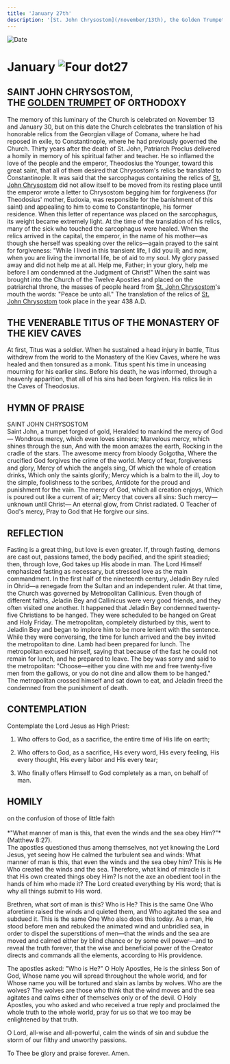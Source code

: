 ```yaml
---
title: 'January 27th'
description: '[St. John Chrysostom](/november/13th), the Golden Trumpet of Orthodoxy, Venerable Titus of the Kiev Caves'
---
```


<RunningHead />
<Image src="/title-imprint.png" height={68} width={50} alt="Date" className="title-imprint"/>

# <div id="date">January <Image className="four-dot" src="/four-dot.png" height={15} width={15} alt="Four dot" />27</div>

## SAINT JOHN CHRYSOSTOM,<br />THE <a rel="noopener noreferrer" target="_blank" href="https://goldenmouth.org">GOLDEN TRUMPET</a> OF ORTHODOXY

The memory of this luminary of the Church is celebrated on November 13 and January 30, but on this date the Church celebrates the translation of his honorable relics from the Georgian village of Comana, where he had reposed in exile, to Constantinople, where he had previously governed the Church. Thirty years after the death of St. John, Patriarch Proclus delivered a homily in memory of his spiritual father and teacher. He so inflamed the love of the people and the emperor, Theodosius the Younger, toward this great saint, that all of them desired that Chrysostom's relics be translated to Constantinople. It was said that the sarcophagus containing the relics of [St. John Chrysostom](/november/13th) did not allow itself to be moved from its resting place until the emperor wrote a letter to Chrysostom begging him for forgiveness (for Theodosius' mother, Eudoxia, was responsible for the banishment of this saint) and appealing to him to come to Constantinople, his former residence. When this letter of repentance was placed on the sarcophagus, its weight became extremely light. At the time of the translation of his relics, many of the sick who touched the sarcophagus were healed. When the relics arrived in the capital, the emperor, in the name of his mother—as though she herself was speaking over the relics—again prayed to the saint for forgiveness: "While I lived in this transient life, I did you ill; and now, when you are living the immortal life, be of aid to my soul. My glory passed away and did not help me at all. Help me, Father; in your glory, help me before I am condemned at the Judgment of Christ!" When the saint was brought into the Church of the Twelve Apostles and placed on the patriarchal throne, the masses of people heard from [St. John Chrysostom](/november/13th)'s mouth the words: "Peace be unto all." The translation of the relics of [St. John Chrysostom](/november/13th) took place in the year 438 A.D.

## THE VENERABLE TITUS OF THE MONASTERY OF THE KIEV CAVES

At first, Titus was a soldier. When he sustained a head injury in battle, Titus withdrew from the world to the Monastery of the Kiev Caves, where he was healed and then tonsured as a monk. Titus spent his time in unceasing mourning for his earlier sins. Before his death, he was informed, through a heavenly apparition, that all of his sins had been forgiven. His relics lie in the Caves of Theodosius.


## HYMN OF PRAISE
<div style={{textAlign:'center', color:'crimson', fontWeight:'bold'}}>
SAINT JOHN CHRYSOSTOM
</div>
Saint John, a trumpet forged of gold,
Heralded to mankind the mercy of God—
Wondrous mercy, which even loves sinners;
Marvelous mercy, which shines through the sun,
And with the moon amazes the earth,
Rocking in the cradle of the stars.
The awesome mercy from bloody Golgotha,
Where the crucified God forgives the crime of the world.
Mercy of fear, forgiveness and glory,
Mercy of which the angels sing,
Of which the whole of creation drinks,
Which only the saints glorify;
Mercy which is a balm to the ill,
Joy to the simple, foolishness to the scribes,
Antidote for the proud and punishment for the vain.
The mercy of God, which all creation enjoys,
Which is poured out like a current of air;
Mercy that covers all sins:
Such mercy—unknown until Christ—
An eternal glow, from Christ radiated.
O Teacher of God's mercy,
Pray to God that He forgive our sins.


## REFLECTION

Fasting is a great thing, but love is even greater. If, through fasting, demons are cast out, passions tamed, the body pacified, and the spirit steadied; then, through love, God takes up His abode in man. The Lord Himself emphasized fasting as necessary, but stressed love as the main commandment. In the first half of the nineteenth century, Jeladin Bey ruled in Ohrid—a renegade from the Sultan and an independent ruler. At that time, the Church was governed by Metropolitan Callinicus. Even though of different faiths, Jeladin Bey and Callinicus were very good friends, and they often visited one another. It happened that Jeladin Bey condemned twenty-five Christians to be hanged. They were scheduled to be hanged on Great and Holy Friday. The metropolitan, completely disturbed by this, went to Jeladin Bey and began to implore him to be more lenient with the sentence. While they were conversing, the time for lunch arrived and the bey invited the metropolitan to dine. Lamb had been prepared for lunch. The metropolitan excused himself, saying that because of the fast he could not remain for lunch, and he prepared to leave. The bey was sorry and said to the metropolitan: "Choose—either you dine with me and free twenty-five men from the gallows, or you do not dine and allow them to be hanged." The metropolitan crossed himself and sat down to eat, and Jeladin freed the condemned from the punishment of death.


## CONTEMPLATION

Contemplate the Lord Jesus as High Priest:

1. Who offers to God, as a sacrifice, the entire time of His life on earth;

2. Who offers to God, as a sacrifice, His every word, His every feeling, His every thought, His every labor and His every tear;

3. Who finally offers Himself to God completely as a man, on behalf of man.


## HOMILY
<div style={{textAlign:'center', color:'crimson', fontWeight:'bold'}}>
on the confusion of those of little faith
</div><br /><div style={{textAlign:'right'}}>
*"What manner of man is this, that even the winds and the sea obey Him?"* (Matthew 8:27).
</div>
The apostles questioned thus among themselves, not yet knowing the Lord Jesus, yet seeing how He calmed the turbulent sea and winds: What manner of man is this, that even the winds and the sea obey him? This is He Who created the winds and the sea. Therefore, what kind of miracle is it that His own created things obey Him? Is not the axe an obedient tool in the hands of him who made it? The Lord created everything by His word; that is why all things submit to His word.

Brethren, what sort of man is this? Who is He? This is the same One Who aforetime raised the winds and quieted them, and Who agitated the sea and subdued it. This is the same One Who also does this today. As a man, He stood before men and rebuked the animated wind and unbridled sea, in order to dispel the superstitions of men—that the winds and the sea are moved and calmed either by blind chance or by some evil power—and to reveal the truth forever, that the wise and beneficial power of the Creator directs and commands all the elements, according to His providence.

The apostles asked: "Who is He?" O Holy Apostles, He is the sinless Son of God, Whose name you will spread throughout the whole world, and for Whose name you will be tortured and slain as lambs by wolves. Who are the wolves? The wolves are those who think that the wind moves and the sea agitates and calms either of themselves only or of the devil. O Holy Apostles, you who asked and who received a true reply and proclaimed the whole truth to the whole world, pray for us so that we too may be enlightened by that truth.

O Lord, all-wise and all-powerful, calm the winds of sin and subdue the storm of our filthy and unworthy passions.

To Thee be glory and praise forever. Amen.

